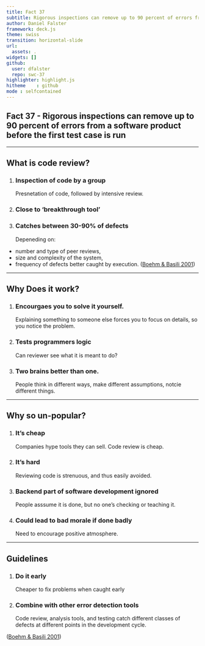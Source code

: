 ```yaml
---
title: Fact 37
subtitle: Rigorous inspections can remove up to 90 percent of errors from a software product before the first test case is run
author: Daniel Falster
framework: deck.js
theme: swiss
transition: horizontal-slide
url:
  assets: .
widgets: []
github:
  user: dfalster
  repo: swc-37
highlighter: highlight.js
hitheme    : github
mode : selfcontained
---
```


## Fact 37 - Rigorous inspections can remove up to 90 percent of errors from a software product before the first test case is run

---

## What is code review?

1. <h3> Inspection of code by a group </h3>
Presnetation of code, followed by intensive review. 

2. <h3> Close to 'breakthrough tool'</h3>

3. <h3> Catches between 30-90% of defects </h3>
Depeneding on:
 - number and type of peer reviews, 
 - size and complexity of the system,
 - frequency of defects better caught by execution. 
 ([Boehm & Basili 2001](http://www.cs.umd.edu/projects/SoftEng/ESEG/papers/82.78.pdf))

---

## Why Does it work?

1.  <h3>Encourgaes you to solve it yourself.</h3>
Explaining something to someone else forces you to focus on details, so you notice the problem. 

2.  <h3> Tests programmers logic</h3>
Can reviewer see what it is meant to do?

3.  <h3>Two brains better than one.</h3>
People think in different ways, make different assumptions, notcie different things.

---

## Why so un-popular?

1. <h3> It's cheap </h3>
Companies hype tools they can sell. Code review is cheap.

2. <h3> It's hard </h3>
Reviewing code is strenuous, and thus easily avoided.

3. <h3> Backend part of software development ignored </h3>
People asssume it is done, but no one's checking or teaching it.

4. <h3> Could lead to bad morale if done badly </h3>
Need to encourage positive atmosphere.

---

## Guidelines

1. <h3> Do it early </h3>
Cheaper to fix problems when caught early 

2. <h3> Combine with other error detection tools</h3>
Code review, analysis tools, and testing catch different classes of
defects at different points in the development cycle.

([Boehm & Basili 2001](http://www.cs.umd.edu/projects/SoftEng/ESEG/papers/82.78.pdf))